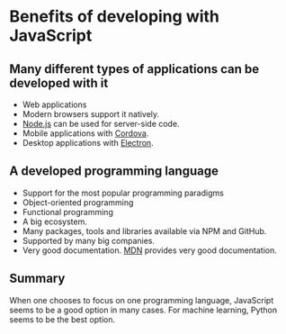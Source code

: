 # Benefits of developing with JavaScript

## Many different types of applications can be developed with it

*   Web applications
*   Modern browsers support it natively.
*   [Node.js](https://nodejs.org/) can be used for server-side code.
*   Mobile applications with [Cordova](https://cordova.apache.org/).
*   Desktop applications with [Electron](https://www.electronjs.org/).

## A developed programming language

*   Support for the most popular programming paradigms
*   Object-oriented programming
*   Functional programming
*   A big ecosystem.
*   Many packages, tools and libraries available via NPM and GitHub.
*   Supported by many big companies.
*   Very good documentation. [MDN](https://developer.mozilla.org/) provides very good documentation.

## Summary

When one chooses to focus on one programming language, JavaScript seems to be a good option in many cases. For machine learning, Python seems to be the best option.
